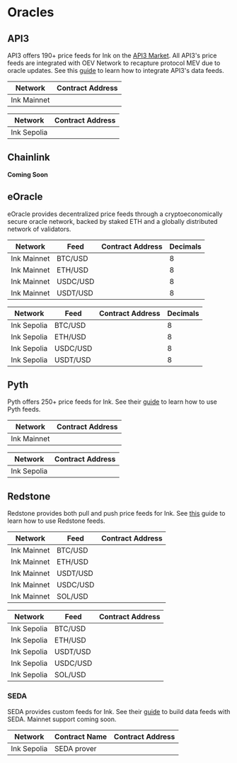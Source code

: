 
# Oracles

## API3

API3 offers 190+ price feeds for Ink on the [API3 Market](https://market.api3.org/ink). All API3's price feeds are integrated with OEV Network to recapture protocol MEV due to oracle updates. See this [guide](https://docs.api3.org/dapps/) to learn how to integrate API3's data feeds.

| Network     | Contract Address                                                                                                                                                          |
| ----------- | ------------------------------------------------------------------------------------------------------------------------------------------------------------------------- |
| Ink Mainnet | <CopyableCode code="0x709944a48cAf83535e43471680fDA4905FB3920a" href="https://explorer.inkonchain.com/address/0x709944a48cAf83535e43471680fDA4905FB3920a?tab=contract" /> |

| Network     | Contract Address                                                                                                                                                                  |
| ----------- | --------------------------------------------------------------------------------------------------------------------------------------------------------------------------------- |
| Ink Sepolia | <CopyableCode code="0x709944a48cAf83535e43471680fDA4905FB3920a" href="https://explorer-sepolia.inkonchain.com/address/0x709944a48cAf83535e43471680fDA4905FB3920a?tab=contract" /> |


## Chainlink

**Coming Soon**

## eOracle

eOracle provides decentralized price feeds through a cryptoeconomically secure oracle network, backed by staked ETH and a globally distributed network of validators.

| Network     | Feed     | Contract Address                                                                                                                                                          | Decimals |
| ----------- | -------- | ------------------------------------------------------------------------------------------------------------------------------------------------------------------------- | -------- |
| Ink Mainnet | BTC/USD  | <CopyableCode code="0xc1a823069a4439f9A5C5008eA38346d587028D37" href="https://explorer.inkonchain.com/address/0xc1a823069a4439f9A5C5008eA38346d587028D37?tab=contract" /> |    8     |
| Ink Mainnet | ETH/USD  | <CopyableCode code="0xdFc720E1ef024bfc768ed9E6F0e7Fc80E28f8CFA" href="https://explorer.inkonchain.com/address/0xdFc720E1ef024bfc768ed9E6F0e7Fc80E28f8CFA?tab=contract" /> |    8     |
| Ink Mainnet | USDC/USD | <CopyableCode code="0xF1d7c07d6DAA1200a137ea1146E1f8c5D6Fc0223" href="https://explorer.inkonchain.com/address/0xF1d7c07d6DAA1200a137ea1146E1f8c5D6Fc0223?tab=contract" /> |    8     |
| Ink Mainnet | USDT/USD | <CopyableCode code="0xd37D8878ed854027CB3a71907b95677BB0477baf" href="https://explorer.inkonchain.com/address/0xd37D8878ed854027CB3a71907b95677BB0477baf?tab=contract" /> |    8     |

| Network     | Feed     | Contract Address                                                                                                                                                                  | Decimals |
| ----------- | -------- | --------------------------------------------------------------------------------------------------------------------------------------------------------------------------------- | -------- |
| Ink Sepolia | BTC/USD  | <CopyableCode code="0xD4bc859E0de1bAc03A5b9Ffaf71393328EB1B274" href="https://explorer-sepolia.inkonchain.com/address/0xD4bc859E0de1bAc03A5b9Ffaf71393328EB1B274?tab=contract" /> |    8     |
| Ink Sepolia | ETH/USD  | <CopyableCode code="0x71bafCA6F2181C16173Dc3FAeF49090e687238D6" href="https://explorer-sepolia.inkonchain.com/address/0x71bafCA6F2181C16173Dc3FAeF49090e687238D6?tab=contract" /> |    8     |
| Ink Sepolia | USDC/USD | <CopyableCode code="0x5e2C566F9B8859fF42E78F7A9540efAb9Ae71DE1" href="https://explorer-sepolia.inkonchain.com/address/0x5e2C566F9B8859fF42E78F7A9540efAb9Ae71DE1?tab=contract" /> |    8     |
| Ink Sepolia | USDT/USD | <CopyableCode code="0x23552E6Ca60D94a519F66D4CF4A958049f98c652" href="https://explorer-sepolia.inkonchain.com/address/0x23552E6Ca60D94a519F66D4CF4A958049f98c652?tab=contract" /> |    8     |



## Pyth

Pyth offers 250+ price feeds for Ink.
See their [guide](https://docs.pyth.network/price-feeds/getting-started) to learn how to use Pyth feeds.

| Network     | Contract Address                                                                                                                                                          |
| ----------- | ------------------------------------------------------------------------------------------------------------------------------------------------------------------------- |
| Ink Mainnet | <CopyableCode code="0x2880aB155794e7179c9eE2e38200202908C17B43" href="https://explorer.inkonchain.com/address/0x2880aB155794e7179c9eE2e38200202908C17B43?tab=contract" /> |

| Network     | Contract Address                                                                                                                                                                  |
| ----------- | --------------------------------------------------------------------------------------------------------------------------------------------------------------------------------- |
| Ink Sepolia | <CopyableCode code="0x2880aB155794e7179c9eE2e38200202908C17B43" href="https://explorer-sepolia.inkonchain.com/address/0x2880aB155794e7179c9eE2e38200202908C17B43?tab=contract" /> |

## Redstone

Redstone provides both pull and push price feeds for Ink. See [this](https://docs.redstone.finance/docs/dapps/redstone-erc7412/#guide) guide to learn how to use Redstone feeds.

| Network     | Feed     | Contract Address                                                                                                                                                          |
| ----------- | -------- | ------------------------------------------------------------------------------------------------------------------------------------------------------------------------- |
| Ink Mainnet | BTC/USD  | <CopyableCode code="0x13433B1949d9141Be52Ae13Ad7e7E4911228414e" href="https://explorer.inkonchain.com/address/0x13433B1949d9141Be52Ae13Ad7e7E4911228414e?tab=contract" /> |
| Ink Mainnet | ETH/USD  | <CopyableCode code="0xe5867B1d421f0b52697F16e2ac437e87d66D5fbF" href="https://explorer.inkonchain.com/address/0xe5867B1d421f0b52697F16e2ac437e87d66D5fbF?tab=contract" /> |
| Ink Mainnet | USDT/USD | <CopyableCode code="0xb4fe9028A4D4D8B3d00e52341F2BB0798860532C" href="https://explorer.inkonchain.com/address/0xb4fe9028A4D4D8B3d00e52341F2BB0798860532C?tab=contract" /> |
| Ink Mainnet | USDC/USD | <CopyableCode code="0x58fa68A373956285dDfb340EDf755246f8DfCA16" href="https://explorer.inkonchain.com/address/0x58fa68A373956285dDfb340EDf755246f8DfCA16?tab=contract" /> |
| Ink Mainnet | SOL/USD  | <CopyableCode code="0xD15862FC3D5407A03B696548b6902D6464A69b8c" href="https://explorer.inkonchain.com/address/0xD15862FC3D5407A03B696548b6902D6464A69b8c?tab=contract" /> |

| Network     | Feed     | Contract Address                                                                                                                                                                  |
| ----------- | -------- | --------------------------------------------------------------------------------------------------------------------------------------------------------------------------------- |
| Ink Sepolia | BTC/USD  | <CopyableCode code="0xf1454949C6dEdfb500ae63Aa6c784Aa1Dde08A6c" href="https://explorer-sepolia.inkonchain.com/address/0xf1454949C6dEdfb500ae63Aa6c784Aa1Dde08A6c?tab=contract" /> |
| Ink Sepolia | ETH/USD  | <CopyableCode code="0xb4fe9028A4D4D8B3d00e52341F2BB0798860532C" href="https://explorer-sepolia.inkonchain.com/address/0xb4fe9028A4D4D8B3d00e52341F2BB0798860532C?tab=contract" /> |
| Ink Sepolia | USDT/USD | <CopyableCode code="0xb9D0073aCb296719C26a8BF156e4b599174fe1d5" href="https://explorer-sepolia.inkonchain.com/address/0xb9D0073aCb296719C26a8BF156e4b599174fe1d5?tab=contract" /> |
| Ink Sepolia | USDC/USD | <CopyableCode code="0xb67047eDF6204F4C81333248dA71F8387050790C" href="https://explorer-sepolia.inkonchain.com/address/0xb67047eDF6204F4C81333248dA71F8387050790C?tab=contract" /> |
| Ink Sepolia | SOL/USD  | <CopyableCode code="0xE94c9f9A1893f23be38A5C0394E46Ac05e8a5f8C" href="https://explorer-sepolia.inkonchain.com/address/0xE94c9f9A1893f23be38A5C0394E46Ac05e8a5f8C?tab=contract" /> |

### SEDA

SEDA provides custom feeds for Ink. See their [guide](https://docs.seda.xyz/home/for-developers/building-an-oracle-program) to build data feeds with SEDA. Mainnet support coming soon.

| Network     | Contract Name | Contract Address                                                                                                                                                                  |
| ----------- | ------------- | --------------------------------------------------------------------------------------------------------------------------------------------------------------------------------- |
| Ink Sepolia | SEDA prover   | <CopyableCode code="0x1A2FAd0f8613B588127810D066Fc43C5Bc89F927" href="https://explorer-sepolia.inkonchain.com/address/0x1A2FAd0f8613B588127810D066Fc43C5Bc89F927?tab=contract" /> |
